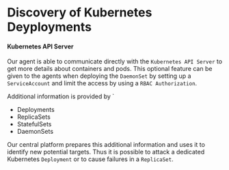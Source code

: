 # Discovery of Kubernetes Deyployments

#### Kubernetes API Server

Our agent is able to communicate directly with the `Kubernetes API Server` to get more details about containers and pods. This optional feature can be given to the agents when deploying the `DaemonSet` by setting up a `ServiceAccount` and limit the access by using a `RBAC Authorization`.

Additional information is provided by \`

* Deployments
* ReplicaSets
* StatefulSets
* DaemonSets

Our central platform prepares this additional information and uses it to identify new potential targets. Thus it is possible to attack a dedicated Kubernetes `Deployment` or to cause failures in a `ReplicaSet`.

